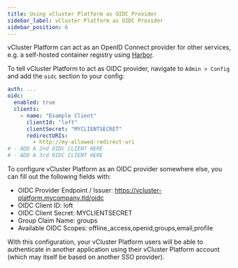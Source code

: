 ```yaml
---
title: Using vCluster Platform as OIDC Provider
sidebar_label: vCluster Platform as OIDC Provider
sidebar_position: 6
---
```


vCluster Platform can act as an OpenID Connect provider for other services, e.g. a self-hosted container registry using [Harbor](https://goharbor.io).

To tell vCluster Platform to act as OIDC provider, navigate to `Admin > Config` and add the `oidc` section to your config:

```yaml {2-9}
auth: ...
oidc:
  enabled: true
  clients:
    - name: "Example Client"
      clientId: "loft"
      clientSecret: "MYCLIENTSECRET"
      redirectURIs:
        - http://my-allowed-redirect-uri
# - ADD A 2nd OIDC CLIENT HERE
# - ADD A 3rd OIDC CLIENT HERE
```

To configure vCluster Platform as an OIDC provider somewhere else, you can fill out the following fields with:

- OIDC Provider Endpoint / Issuer: https://vcluster-platform.mycompany.tld/oidc
- OIDC Client ID: loft
- OIDC Client Secret: MYCLIENTSECRET
- Group Claim Name: groups
- Available OIDC Scopes: offline_access,openid,groups,email,profile

With this configuration, your vCluster Platform users will be able to authenticate in another application using their vCluster Platform account (which may itself be based on another SSO provider).
